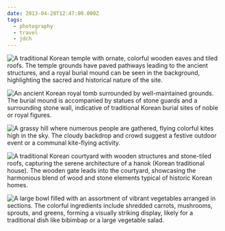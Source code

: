 ```yaml
---
date: 2013-04-28T12:47:00.000Z
tags:
  - photography
  - travel
  - jdch
---
```

![A traditional Korean temple with ornate, colorful wooden eaves and tiled roofs. The temple grounds have paved pathways leading to the ancient structures, and a royal burial mound can be seen in the background, highlighting the sacred and historical nature of the site.](/assets/photos/20130427-IMG_5302.jpg)

![An ancient Korean royal tomb surrounded by well-maintained grounds. The burial mound is accompanied by statues of stone guards and a surrounding stone wall, indicative of traditional Korean burial sites of noble or royal figures.](/assets/photos/20130427-IMG_5295.jpg)

![A grassy hill where numerous people are gathered, flying colorful kites high in the sky. The cloudy backdrop and crowd suggest a festive outdoor event or a communal kite-flying activity.](/assets/photos/20130427-IMG_5357.jpg)

![A traditional Korean courtyard with wooden structures and stone-tiled roofs, capturing the serene architecture of a hanok (Korean traditional house). The wooden gate leads into the courtyard, showcasing the harmonious blend of wood and stone elements typical of historic Korean homes.](/assets/photos/20130428-IMG_5587.jpg)

![A large bowl filled with an assortment of vibrant vegetables arranged in sections. The colorful ingredients include shredded carrots, mushrooms, sprouts, and greens, forming a visually striking display, likely for a traditional dish like bibimbap or a large vegetable salad.](/assets/photos/20130428-IMG_5595.jpg)